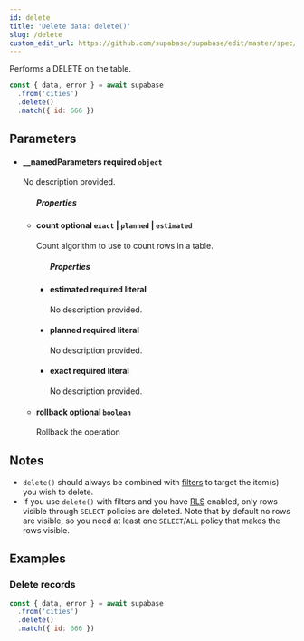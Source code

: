 ```yaml
---
id: delete
title: 'Delete data: delete()'
slug: /delete
custom_edit_url: https://github.com/supabase/supabase/edit/master/spec/supabase_js_v2_legacy.yml
---
```



Performs a DELETE on the table.

```js
const { data, error } = await supabase
  .from('cities')
  .delete()
  .match({ id: 666 })
```

## Parameters

<ul className="method-list-group">
  
<li className="method-list-item">
  <h4 className="method-list-item-label">
    <span className="method-list-item-label-name">
      __namedParameters
    </span>
    <span className="method-list-item-label-badge required">
      required
    </span>
    <span className="method-list-item-validation">
      <code>object</code>
    </span>
  </h4>
  <div class="method-list-item-description">

No description provided.

  </div>
  
<ul className="method-list-group">
  <h5 class="method-list-title method-list-title-isChild expanded">Properties</h5>

<li className="method-list-item">
  <h4 className="method-list-item-label">
    <span className="method-list-item-label-name">
      count
    </span>
    <span className="method-list-item-label-badge false">
      optional
    </span>
    <span className="method-list-item-validation">
      <code>exact</code> | <code>planned</code> | <code>estimated</code>
    </span>
  </h4>
  <div class="method-list-item-description">

Count algorithm to use to count rows in a table.

  </div>
  
<ul className="method-list-group">
  <h5 class="method-list-title method-list-title-isChild expanded">Properties</h5>

<li className="method-list-item">
  <h4 className="method-list-item-label">
    <span className="method-list-item-label-name">
      estimated
    </span>
    <span className="method-list-item-label-badge required">
      required
    </span>
    <span className="method-list-item-validation">
      literal
    </span>
  </h4>
  <div class="method-list-item-description">

No description provided.

  </div>
  
</li>

<li className="method-list-item">
  <h4 className="method-list-item-label">
    <span className="method-list-item-label-name">
      planned
    </span>
    <span className="method-list-item-label-badge required">
      required
    </span>
    <span className="method-list-item-validation">
      literal
    </span>
  </h4>
  <div class="method-list-item-description">

No description provided.

  </div>
  
</li>

<li className="method-list-item">
  <h4 className="method-list-item-label">
    <span className="method-list-item-label-name">
      exact
    </span>
    <span className="method-list-item-label-badge required">
      required
    </span>
    <span className="method-list-item-validation">
      literal
    </span>
  </h4>
  <div class="method-list-item-description">

No description provided.

  </div>
  
</li>

</ul>

</li>

<li className="method-list-item">
  <h4 className="method-list-item-label">
    <span className="method-list-item-label-name">
      rollback
    </span>
    <span className="method-list-item-label-badge false">
      optional
    </span>
    <span className="method-list-item-validation">
      <code>boolean</code>
    </span>
  </h4>
  <div class="method-list-item-description">

Rollback the operation

  </div>
  
</li>

</ul>

</li>

</ul>

## Notes

- `delete()` should always be combined with [filters](/docs/reference/javascript/using-filters) to target the item(s) you wish to delete.
- If you use `delete()` with filters and you have
  [RLS](/docs/learn/auth-deep-dive/auth-row-level-security) enabled, only
  rows visible through `SELECT` policies are deleted. Note that by default
  no rows are visible, so you need at least one `SELECT`/`ALL` policy that
  makes the rows visible.

## Examples

### Delete records

```js
const { data, error } = await supabase
  .from('cities')
  .delete()
  .match({ id: 666 })
```
